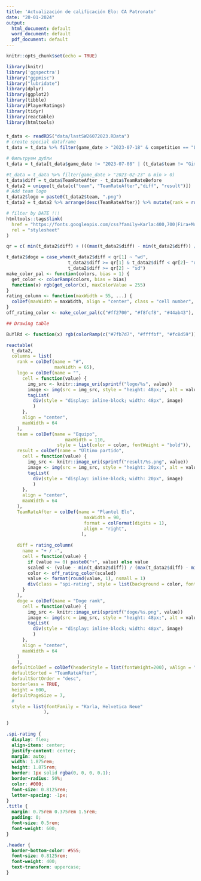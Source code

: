 ```yaml
---
title: 'Actualización de calificación Elo: CA Patronato'
date: "20-01-2024"
output:
  html_document: default
  word_document: default
  pdf_document: default
---
```


```r
knitr::opts_chunk$set(echo = TRUE)
```

```r
library(knitr)
library('ggspectra')
library("ggpmisc")
library("lubridate")
library(dplyr)
library(ggplot2)
library(tibble)
library(PlayerRatings)
library(tidyr)
library(reactable)
library(htmltools)
```

### 
```r
t_data <- readRDS("data/lastSW26072023.RData")
# create special dataframe
t_data = t_data %>% filter(game_date > "2023-07-18" & competition == "Liga Profesional Argentina" & min > 0)

# Фильтруем дубли
t_data = t_data[t_data$game_date != "2023-07-08" | (t_data$team != "Gimnasia La Plata" & t_data$team != "Independiente" & t_data$team != "Newell's Old Boys"), ]  

#t_data = t_data %>% filter(game_date > "2023-02-23" & min > 0)
t_data$diff = t_data$TeamRateAfter - t_data$TeamRateBefore
t_data2 = unique(t_data[c("team", "TeamRateAfter","diff", "result")])
# Add team logo
t_data2$logo = paste0(t_data2$team, ".png")
t_data2 = t_data2 %>% arrange(desc(TeamRateAfter)) %>% mutate(rank = row_number()) %>% relocate(rank, .before = team) %>% relocate(logo, .after = rank) 

# filter by DATE !!!
htmltools::tags$link(
  href = "https://fonts.googleapis.com/css?family=Karla:400,700|Fira+Mono&display=fallback",
  rel = "stylesheet"
)

qr = c( min(t_data2$diff) + (((max(t_data2$diff) - min(t_data2$diff)) / 3)),min(t_data2$diff) + (((max(t_data2$diff) - min(t_data2$diff)) / 3))*2)

t_data2$doge = case_when(t_data2$diff < qr[1] ~ "wd",
                       t_data2$diff >= qr[1] & t_data2$diff < qr[2]~ "ud",
                       t_data2$diff >= qr[2] ~ "sd")
make_color_pal <- function(colors, bias = 1) {
  get_color <- colorRamp(colors, bias = bias)
  function(x) rgb(get_color(x), maxColorValue = 255)
}
rating_column <- function(maxWidth = 55, ...) {
  colDef(maxWidth = maxWidth, align = "center", class = "cell number", ...)
}
off_rating_color <- make_color_pal(c("#ff2700", "#f8fcf8", "#44ab43"), bias = 1.3)
```

```r
## Drawing table

BuYlRd <- function(x) rgb(colorRamp(c("#7fb7d7", "#ffffbf", "#fc8d59"))(x), maxColorValue = 255)

reactable(
  t_data2,
  columns = list(
    rank = colDef(name = "#",
                  maxWidth = 65),
    logo = colDef(name = "",
      cell = function(value) {
        img_src <- knitr::image_uri(sprintf("logo/%s", value))
        image <- img(src = img_src, style = "height: 48px;", alt = value)
        tagList(
          div(style = "display: inline-block; width: 48px", image)
          )
      },
      align = "center",
      maxWidth = 64
    ),
    team = colDef(name = "Equipo",
                      maxWidth = 110,
                   style = list(color = color, fontWeight = "bold")),
    result = colDef(name = "Último partido",
      cell = function(value) {
        img_src <- knitr::image_uri(sprintf("result/%s.png", value))
        image <- img(src = img_src, style = "height: 20px;", alt = value)
        tagList(
          div(style = "display: inline-block; width: 20px", image)
          )
      },
      align = "center",
      maxWidth = 64
    ),
    TeamRateAfter = colDef(name = "Plantel Elo",
                             maxWidth = 90,
                             format = colFormat(digits = 1),
                             align = "right",
                            ),
                             
    diff = rating_column(
      name = "+ / -",
      cell = function(value) {
        if (value >= 0) paste0("+", value) else value
        scaled <- (value - min(t_data2$diff)) / (max(t_data2$diff) - min(t_data2$diff))
        color <- off_rating_color(scaled)
        value <- format(round(value, 1), nsmall = 1)
        div(class = "spi-rating", style = list(background = color, fontWeight = "bold"), value)
      }
    ),
    doge = colDef(name = "Doge rank",
      cell = function(value) {
        img_src <- knitr::image_uri(sprintf("doge/%s.png", value))
        image <- img(src = img_src, style = "height: 48px;", alt = value)
        tagList(
          div(style = "display: inline-block; width: 48px", image)
          )
      },
      align = "center",
      maxWidth = 64
    )
    ),
  defaultColDef = colDef(headerStyle = list(fontWeight=200), vAlign = "center"),
  defaultSorted = "TeamRateAfter",
  defaultSortOrder = "desc",
  borderless = TRUE,
  height = 600,
  defaultPageSize = 7,
  #
  style = list(fontFamily = "Karla, Helvetica Neue"
              ),
  
)
```


```css
.spi-rating {
  display: flex;
  align-items: center;
  justify-content: center;
  margin: auto;
  width: 1.875rem;
  height: 1.875rem;
  border: 1px solid rgba(0, 0, 0, 0.1);
  border-radius: 50%;
  color: #000;
  font-size: 0.8125rem;
  letter-spacing: -1px;
}
.title {
  margin: 0.75rem 0.375rem 1.5rem;
  padding: 0;
  font-size: 0.5rem;
  font-weight: 600;
}

.header {
  border-bottom-color: #555;
  font-size: 0.8125rem;
  font-weight: 400;
  text-transform: uppercase;
}
```
